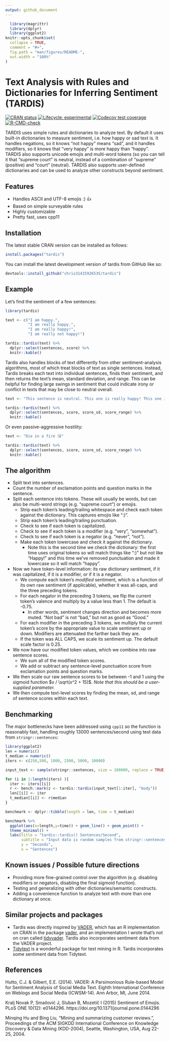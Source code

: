 ```yaml
---
output: github_document
---
```


<!-- README.md is generated from README.Rmd. Please edit that file -->

```r
  library(magrittr)
  library(dplyr)
  library(ggplot2)
knitr::opts_chunk$set(
  collapse = TRUE,
  comment = "#>",
  fig.path = "man/figures/README-",
  out.width = "100%"
)
```

# Text Analysis with Rules and Dictionaries for Inferring Sentiment (TARDIS)

<!-- badges: start -->
[![CRAN status](https://www.r-pkg.org/badges/version/tardis)](https://CRAN.R-project.org/package=tardis)
[![Lifecycle: experimental](https://img.shields.io/badge/lifecycle-experimental-orange.svg)](https://lifecycle.r-lib.org/articles/stages.html#experimental)
[![Codecov test coverage](https://codecov.io/gh/chris31415926535/tardis/branch/main/graph/badge.svg)](https://app.codecov.io/gh/chris31415926535/tardis?branch=main)
[![R-CMD-check](https://github.com/chris31415926535/tardis/actions/workflows/R-CMD-check.yaml/badge.svg)](https://github.com/chris31415926535/tardis/actions/workflows/R-CMD-check.yaml)
<!-- badges: end -->

TARDIS uses simple rules and dictionaries to analyze text. By
    default it uses built-in dictionaries to measure sentiment, i.e. how happy 
    or sad text is. It handles negations, so it knows "not happy" means "sad",
    and it handles modifiers, so it knows that "very happy" is more happy than
    "happy". TARDIS also supports unicode emojis and multi-word tokens (so you
    can tell it that "supreme court" is neutral, instead of a combination of 
    "supreme" (positive) and "court" (neutral). TARDIS also supports user-defined
    dictionaries and can be used to analyze other constructs beyond sentiment.

## Features

* Handles ASCII and UTF-8 emojis :) 👍
* Based on simple surveyable rules
* Highly customizable
* Pretty fast, uses cpp11

## Installation

The latest stable CRAN version can be installed as follows:

```r
install.packages("tardis")
```

You can install the latest development version of tardis from GitHub like so:

``` r
devtools::install_github("chris31415926535/tardis")
```

## Example

Let's find the sentiment of a few sentences:

```r
library(tardis)

text <- c("I am happy.",
          "I am really happy.",
          "I am really happy!",
          "I am really not happy!")

tardis::tardis(text) %>%
  dplyr::select(sentences, score) %>%
  knitr::kable()
```

Tardis also handles blocks of text differently from other sentiment-analysis algorithms, most of which treat blocks of text as single sentences. Instead, Tardis breaks each text into individual sentences, finds their sentiment, and then returns the text's mean, standard deviation, and range. This can be helpful for finding large swings in sentiment that could indicate irony or conflict in texts that may be close to neutral overall.

```r
text <- "This sentence is neutral. This one is really happy! This one is absolutely miserable."

tardis::tardis(text) %>%
  dplyr::select(sentences, score, score_sd, score_range) %>%
  knitr::kable()
```

Or even passive-aggressive hostility:

```r
text <- "Die in a fire 😘" 

tardis::tardis(text) %>%
  dplyr::select(sentences, score, score_sd, score_range) %>%
  knitr::kable()
```

## The algorithm

* Split text into sentences.
* Count the number of exclamation points and question marks in the sentence.
* Split each sentence into tokens. These will usually be words, but can also be multi-word strings (e.g. "supreme court") or emojis.
  * Strip each token's leading/trailing whitespace and check each token against the dictionary. This captures emojis like ":)".
  * Strip each token's leading/trailing punctuation. 
  * Check to see if each token is capitalized.
  * Check to see if each token is a modifier (e.g. "very", "somewhat").
  * Check to see if each token is a negator (e.g. "never", "not").
  * Make each token lowercase and check it against the dictionary.
    * Note this is the second time we check the dictionary: the first time uses original tokens so will match things like ":)" but not like "Happy!" and this time we've removed punctuation and made it lowercase so it will match "happy".
* Now we have token-level information: its raw dictionary sentiment, if it was capitalized, if it is a modifier, or if it is a negator.
  * We compute each token's *modified* sentiment, which is a function of its own raw sentiment (if applicable), whether it was all-caps, and the three preceding tokens.
  * For each negator in the preceding 3 tokens, we flip the current token's valence and multiply by a value less than 1. The default is -0.75.
    * In other words, sentiment changes direction and becomes more muted. "Not bad" is not "bad," but not as good as "Good."
  * For each modifier in the preceding 3 tokens, we multiply the current token's score by the appropriate value to scale sentiment up or down. Modifiers are attenuated the farther back they are. 
  * If the token was ALL CAPS, we scale its sentiment up. The default scale factor is 0.25.
* We now have our modified token values, which we combine into raw sentence scores.
  * We sum all of the modified token scores.
  * We add or subtract any sentence-level punctuation score from exclamation points and question marks.
* We then scale our raw sentence scores to be between -1 and 1 using the sigmoid function $x / \sqrt(x^2 + 15)$. *Note that this should be a user-supplied parameter.*
* We then compute text-level scores by finding the mean, sd, and range of sentence scores within each text.


## Benchmarking
 
The major bottlenecks have been addressed using `cpp11` so the function is reasonably fast, handling roughly 13000 sentences/second using test data from `stringr::sentences`:

```r
library(ggplot2)
len = numeric()
t_median = numeric()
iters <- c(250,500, 1000, 2500, 5000, 10000)

input_text <- sample(stringr::sentences, size = 100000, replace = TRUE)

for (i in 1:length(iters) ){
  iter <- iters[[i]]
  r <- bench::mark(z <- tardis::tardis(input_text[1:iter], "body"))
  len[[i]] <- iter
  t_median[[i]] <- r$median
}

benchmark <- dplyr::tibble(length = len, time = t_median)

benchmark %>%
  ggplot(aes(x=length,y=time)) + geom_line() + geom_point() +
  theme_minimal() +
  labs(title = "tardis::tardis() Sentences/Second",
       subtitle = "Input data is random samples from stringr::sentences",
       y = "Seconds",
       x = "Sentences")

```


## Known issues / Possible future directions

* Providing more fine-grained control over the algorithm (e.g. disabling modifiers or negators, disabling the final sigmoid function).
* Testing and generalizing with other dictionaries/semantic constructs.
* Adding a convenience function to analyze text with more than one dictionary at once.

## Similar projects and packages

* Tardis was directly inspired by [VADER](https://github.com/cjhutto/vaderSentiment), which has an R implementation on CRAN in the package [vader](https://cran.r-project.org/package=vader), and an implementation I wrote that's not on cran called [tidyvader](https://github.com/chris31415926535/tidyvader). Tardis also incorporates sentiment data from the VADER project.
* [Tidytext](https://github.com/juliasilge/tidytext) is a wonderful package for text mining in R. Tardis incorporates some sentiment data from Tidytext.


## References

Hutto, C.J. & Gilbert, E.E. (2014). VADER: A Parsimonious Rule-based Model for Sentiment Analysis of Social Media Text. Eighth International Conference on Weblogs and Social Media (ICWSM-14). Ann Arbor, MI, June 2014.

Kralj Novak P, Smailović J, Sluban B, Mozetič I (2015) Sentiment of Emojis. PLoS ONE 10(12): e0144296. https://doi.org/10.1371/journal.pone.0144296

Minqing Hu and Bing Liu, “Mining and summarizing customer reviews.”, Proceedings of the ACM SIGKDD International Conference on Knowledge Discovery & Data Mining (KDD-2004), Seattle, Washington, USA, Aug 22-25, 2004.
